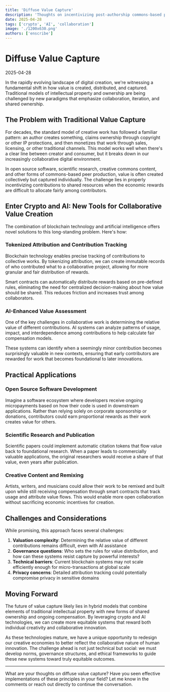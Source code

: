 ```yaml
---
title: 'Diffuse Value Capture'
description: 'Thoughts on incentivizing post-authorship commons-based peer production with crypto and AI. The main idea is that we are moving from direct value capture to diffuse value capture.'
date: 2025-04-28
tags: ['crypto', 'AI', 'collaboration']
image: './1200x630.png'
authors: ['enscribe']
---
```

# Diffuse Value Capture
2025-04-28

In the rapidly evolving landscape of digital creation, we're witnessing a fundamental shift in how value is created, distributed, and captured. Traditional models of intellectual property and ownership are being challenged by new paradigms that emphasize collaboration, iteration, and shared ownership.

## The Problem with Traditional Value Capture

For decades, the standard model of creative work has followed a familiar pattern: an author creates something, claims ownership through copyright or other IP protections, and then monetizes that work through sales, licensing, or other traditional channels. This model works well when there's a clear line between creator and consumer, but it breaks down in our increasingly collaborative digital environment.

In open source software, scientific research, creative commons content, and other forms of commons-based peer production, value is often created collectively but captured individually. The challenge lies in properly incentivizing contributions to shared resources when the economic rewards are difficult to allocate fairly among contributors.

## Enter Crypto and AI: New Tools for Collaborative Value Creation

The combination of blockchain technology and artificial intelligence offers novel solutions to this long-standing problem. Here's how:

### Tokenized Attribution and Contribution Tracking

Blockchain technology enables precise tracking of contributions to collective works. By tokenizing attribution, we can create immutable records of who contributed what to a collaborative project, allowing for more granular and fair distribution of rewards.

Smart contracts can automatically distribute rewards based on pre-defined rules, eliminating the need for centralized decision-making about how value should be shared. This reduces friction and increases trust among collaborators.

### AI-Enhanced Value Assessment

One of the key challenges in collaborative work is determining the relative value of different contributions. AI systems can analyze patterns of usage, impact, and interdependence among contributions to help calculate fair compensation models.

These systems can identify when a seemingly minor contribution becomes surprisingly valuable in new contexts, ensuring that early contributors are rewarded for work that becomes foundational to later innovations.

## Practical Applications

### Open Source Software Development

Imagine a software ecosystem where developers receive ongoing micropayments based on how their code is used in downstream applications. Rather than relying solely on corporate sponsorship or donations, contributors could earn proportional rewards as their work creates value for others.

### Scientific Research and Publication

Scientific papers could implement automatic citation tokens that flow value back to foundational research. When a paper leads to commercially valuable applications, the original researchers would receive a share of that value, even years after publication.

### Creative Content and Remixing

Artists, writers, and musicians could allow their work to be remixed and built upon while still receiving compensation through smart contracts that track usage and attribute value flows. This would enable more open collaboration without sacrificing economic incentives for creation.

## Challenges and Considerations

While promising, this approach faces several challenges:

1. **Valuation complexity**: Determining the relative value of different contributions remains difficult, even with AI assistance
2. **Governance questions**: Who sets the rules for value distribution, and how can these systems resist capture by powerful interests?
3. **Technical barriers**: Current blockchain systems may not scale efficiently enough for micro-transactions at global scale
4. **Privacy concerns**: Detailed attribution tracking could potentially compromise privacy in sensitive domains

## Moving Forward

The future of value capture likely lies in hybrid models that combine elements of traditional intellectual property with new forms of shared ownership and ongoing compensation. By leveraging crypto and AI technologies, we can create more equitable systems that reward both individual creativity and collaborative innovation.

As these technologies mature, we have a unique opportunity to redesign our creative economies to better reflect the collaborative nature of human innovation. The challenge ahead is not just technical but social: we must develop norms, governance structures, and ethical frameworks to guide these new systems toward truly equitable outcomes.

---

What are your thoughts on diffuse value capture? Have you seen effective implementations of these principles in your field? Let me know in the comments or reach out directly to continue the conversation. 